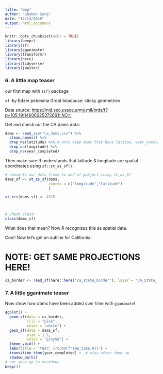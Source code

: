 ```yaml
---
title: "map"
author: "Shuhan Song"
date: "12/14/2019"
output: html_document
---
```


```r
knitr::opts_chunk$set(echo = TRUE)
library(beepr)
library(sf)
library(gganimate)
library(transformr)
library(here)
library(tidyverse)
library(janitor)
```

### 6. A little map teaser

our first map with `{sf}` package

`sf`: by Edzer pebesma
Great beacause: sticky geometries

Data source: 
[https://nid.sec.usace.army.mil/ords/f?p=105:19:14606625072661::NO:::](National Inventory of Dams)

Get and check out the CA dams data: 
```r
dams <- read_csv("ca_dams.csv") %>% 
  clean_names() %>% 
  drop_na(latitude) %>% # only keep dams that have latitue, year_completed and langitude information
  drop_na(longitude) %>% 
  drop_na(year_completed)
```

Then make sure R understands that latitude & longitude are spatial coordinates using `sf::st_as_sf()`:
```r
# converts our data frame to and sf pobject using st_as_Sf
dams_sf <- st_as_sf(dams, 
                    coords = c("longitude","latitude")
                    )

st_crs(dams_sf) <- 4326



# Check class:
class(dams_sf)
```

What does that mean? Now R recognizes this as spatial data. 

Cool! Now let's get an outline for California: 

# NOTE: GET SAME PROJECTIONS HERE! 
```r
ca_border <- read_sf(here::here("ca_state_border"), layer = "CA_State_TIGER2016")

```


### 7. A little gganimate teaser

Now show how dams have been added over time with `gganimate`!
```r
ggplot() +
  geom_sf(data = ca_border,
          fill = "pink",
          color = "white") +
  geom_sf(data = dams_sf, 
          size = 1.5,
          color = "gray50") +
  theme_void() +
  labs(title = 'Year: {round(frame_time,0)}') +
  transition_time(year_completed) +  # stay after show up
  shadow_mark()
# not show up in markdown
beep(4)
```

